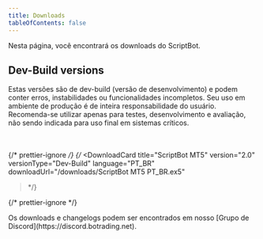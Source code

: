```yaml
---
title: Downloads
tableOfContents: false
---
```


Nesta página, você encontrará os downloads do ScriptBot.


## Dev-Build versions

<Aside type="danger">
   Estas versões são de dev-build (versão de desenvolvimento) e podem conter erros, instabilidades ou funcionalidades incompletos. Seu uso em ambiente de
   produção é de inteira responsabilidade do usuário. Recomenda-se utilizar apenas para testes, desenvolvimento e avaliação, não sendo indicada para uso final
   em sistemas críticos.
</Aside>

<br />
<br />

{/* prettier-ignore */}
{/* <DownloadCard
title="ScriptBot MT5"
version="2.0"
versionType="Dev-Build"
language="PT_BR"
downloadUrl="/downloads/ScriptBot MT5 PT_BR.ex5"

> </DownloadCard> */}

{/* prettier-ignore */}
<Frame>
   Os downloads e changelogs podem ser encontrados em nosso [Grupo de Discord](https://discord.botrading.net).
</Frame>
